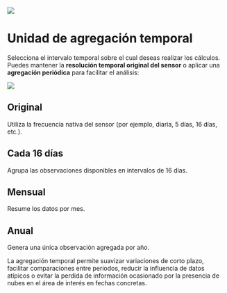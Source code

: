![](assets/logo.jpeg)

# Unidad de agregación temporal {#ud-agregacion-temporal}

Selecciona el intervalo temporal sobre el cual deseas realizar los cálculos. Puedes mantener la **resolución temporal original del sensor** o aplicar una **agregación periódica** para facilitar el análisis:

![](assets/aggregation_es.png)

## **Original**

Utiliza la frecuencia nativa del sensor (por ejemplo, diaria, 5 días, 16 días, etc.).

## **Cada 16 días**

Agrupa las observaciones disponibles en intervalos de 16 días.

## **Mensual**

Resume los datos por mes.

## **Anual**

Genera una única observación agregada por año.

La agregación temporal permite suavizar variaciones de corto plazo, facilitar
comparaciones entre periodos, reducir la influencia de datos atípicos o evitar la
perdida de información ocasionado por la presencia de nubes en el área de interés en
fechas concretas.




